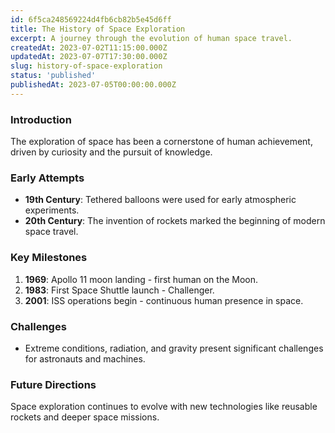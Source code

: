 ```yaml
---
id: 6f5ca248569224d4fb6cb82b5e45d6ff
title: The History of Space Exploration
excerpt: A journey through the evolution of human space travel.
createdAt: 2023-07-02T11:15:00.000Z
updatedAt: 2023-07-07T17:30:00.000Z
slug: history-of-space-exploration
status: 'published'
publishedAt: 2023-07-05T00:00:00.000Z
---
```


### Introduction

The exploration of space has been a cornerstone of human achievement, driven by curiosity and the pursuit of knowledge.

### Early Attempts

- **19th Century**: Tethered balloons were used for early atmospheric experiments.
- **20th Century**: The invention of rockets marked the beginning of modern space travel.

### Key Milestones

1. **1969**: Apollo 11 moon landing - first human on the Moon.
2. **1983**: First Space Shuttle launch - Challenger.
3. **2001**: ISS operations begin - continuous human presence in space.

### Challenges

- Extreme conditions, radiation, and gravity present significant challenges for astronauts and machines.

### Future Directions

Space exploration continues to evolve with new technologies like reusable rockets and deeper space missions.
